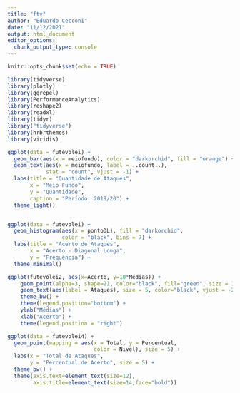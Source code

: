 ```yaml
---
title: "ftv"
author: "Eduardo Cecconi"
date: "11/12/2021"
output: html_document
editor_options: 
  chunk_output_type: console
---
```


```r
knitr::opts_chunk$set(echo = TRUE)
```

```r
library(tidyverse)
library(plotly)
library(ggrepel)
library(PerformanceAnalytics)
library(reshape2)
library(readxl)
library(tidyr)
library("tidyverse")
library(hrbrthemes)
library(viridis)
```

```r
ggplot(data = futevolei) +
  geom_bar(aes(x = meiofundo), color = "darkorchid", fill = "orange") +
  geom_text(aes(x = meiofundo, label = ..count..), 
            stat = "count", vjust = -1) +
  labs(title = "Quantidade de Ataques",
       x = "Meio Fundo",
       y = "Quantidade",
       caption = "Período: 2019/20") +
  theme_light()
```
```r

```

```r
ggplot(data = futevolei) +
  geom_histogram(aes(x = pontoDL), fill = "darkorchid",
                 color = "black", bins = 7) +
  labs(title = "Acerto de Ataques",
       x = "Acerto - Diagonal Longa",
       y = "Frequência") +
  theme_minimal()
```

```r
ggplot(futevolei2, aes(x=Acerto, y=10*Médias)) +
    geom_point(alpha=3, shape=21, color="black", fill="green", size = 10) +
    geom_text(aes(label = Ataques), size = 5, color="black", vjust = -2) +
    theme_bw() +
    theme(legend.position="bottom") +
    ylab("Médias") +
    xlab("Acerto") +
    theme(legend.position = "right")
```

```r
ggplot(data = futevolei4) +
  geom_point(mapping = aes(x = Total, y = Percentual,
                           color = Nivel), size = 5) +
  labs(x = "Total de Ataques",
       y = "Percentual de Acerto", size = 5) +
  theme_bw() +
  theme(axis.text=element_text(size=12),
        axis.title=element_text(size=14,face="bold"))
```

